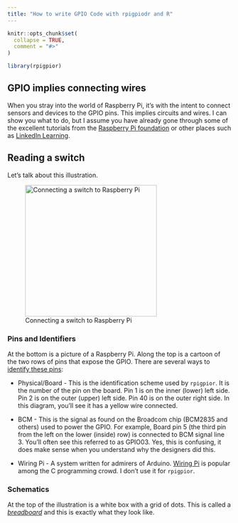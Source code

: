 ```yaml
---
title: "How to write GPIO Code with rpigpiodr and R"
---
```


```r
knitr::opts_chunk$set(
  collapse = TRUE,
  comment = "#>"
)
```

```r
library(rpigpior)
```

## GPIO implies connecting wires

When you stray into the world of Raspberry Pi, it's with the intent to connect sensors and devices to the GPIO pins. This implies circuits and wires. I can show you what to do, but I assume you have already gone through some of the excellent tutorials from the [Raspberry Pi foundation](https://raspberrypi.org) or other places such as [LinkedIn Learning](https://www.linkedin.com/learning/raspberry-pi-essential-training-14476312/welcome-to-raspberry-pi-essential-training).

## Reading a switch

Let's talk about this illustration.

![Connecting a switch to Raspberry Pi](hello_gpio_bb.png){fig-alt="Schematic showing how to connect a pushbutton to Raspberry pi" width="296"}

### Pins and Identifiers

At the bottom is a picture of a Raspberry Pi. Along the top is a cartoon of the two rows of pins that expose the GPIO. There are several ways to [identify these pins](https://pinout.xyz):

-   Physical/Board - This is the identification scheme used by `rpigpior`. It is the number of the pin on the board. Pin 1 is on the inner (lower) left side. Pin 2 is on the outer (upper) left side. Pin 40 is on the outer right side. In this diagram, you'll see it has a yellow wire connected.

-   BCM - This is the signal as found on the Broadcom chip (BCM2835 and others) used to power the GPIO. For example, Board pin 5 (the third pin from the left on the lower (inside) row) is connected to BCM signal line 3. You'll often see this referred to as GPIO03. Yes, this is confusing, it does make sense when you understand why the designers did this.

-   Wiring Pi - A system written for admirers of Arduino. [Wiring Pi](http://wiringpi.com) is popular among the C programming crowd. I don't use it for `rpigpior`.

### Schematics

At the top of the illustration is a white box with a grid of dots. This is called a [*breadboard*](https://www.adafruit.com/product/4539) and this is exactly what they look like.
